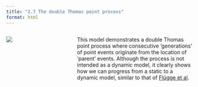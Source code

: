 ```yaml
---
title: "2.7 The double Thomas point process"
format: html
---
```


:::: {.columns}
::: {.column width=35%}
[![](2.7-double-cluster.png)](2.7-doubleCluster.nlogo)
:::

::: {.column width=65%}
This model demonstrates a double Thomas point process where consecutive ‘generations’ of point events originate from the location of ‘parent’ events. Although the process is not intended as a dynamic model, it clearly shows how we can progress from a static to a dynamic model, similar to that of [Flügge et al](2.2.qmd).
:::
::::
